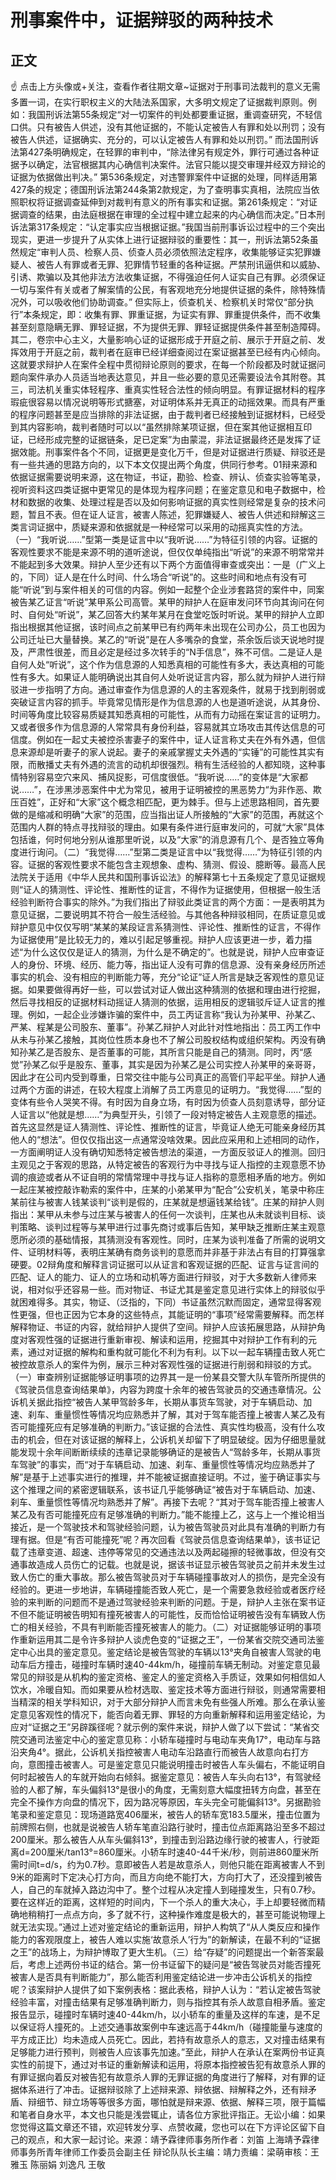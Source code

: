 # 刑事案件中，证据辩驳的两种技术
## 正文
☝ 点击上方头像或+关注，查看作者往期文章~证据对于刑事司法裁判的意义无需多置一词，在实行职权主义的大陆法系国家，大多明文规定了证据裁判原则。例如：我国刑诉法第55条规定“对一切案件的判处都要重证据，重调查研究，不轻信口供。只有被告人供述，没有其他证据的，不能认定被告人有罪和处以刑罚；没有被告人供述，证据确实、充分的，可以认定被告人有罪和处以刑罚。” 而法国刑诉法第427条明确规定，在轻罪的审判中，“除法律另有规定外，罪行可通过各种证据予以确定，法官根据其内心确信判决案件。法官只能以提交审理并经双方辩论的证据为依据做出判决。” 第536条规定，对违警罪案件中证据的处理，同样适用第427条的规定；德国刑诉法第244条第2款规定，为了查明事实真相，法院应当依照职权将证据调查延伸到对裁判有意义的所有事实和证据。第261条规定：“对证据调查的结果，由法庭根据在审理的全过程中建立起来的内心确信而决定。”日本刑诉法第317条规定：“认定事实应当根据证据。”我国当前刑事诉讼过程中的三个突出现实，更进一步提升了从实体上进行证据辩驳的重要性：其一，刑诉法第52条虽然规定“审判人员、检察人员、侦查人员必须依照法定程序，收集能够证实犯罪嫌疑人、被告人有罪或者无罪、犯罪情节轻重的各种证据。严禁刑讯逼供和以威胁、引诱、欺骗以及其他非法方法收集证据，不得强迫任何人证实自己有罪。必须保证一切与案件有关或者了解案情的公民，有客观地充分地提供证据的条件，除特殊情况外，可以吸收他们协助调查。” 但实际上，侦查机关、检察机关时常仅“部分执行”本条规定，即：收集有罪、罪重证据，为证实有罪、罪重提供条件，而不收集甚至刻意隐瞒无罪、罪轻证据，不为提供无罪、罪轻证据提供条件甚至制造障碍。其二，卷宗中心主义，大量影响心证的证据形成于开庭之前、展示于开庭之前、发挥效用于开庭之前，裁判者在庭审已经详细查阅过在案证据甚至已经有内心倾向。这就要求辩护人在案件全程中贯彻辩论原则的要求，在每一个阶段都及时就证据问题向案件承办人员适当地表达意见，并且一些必要的意见还需要设法令其附卷。其三，司法机关重实体轻程序、重真实性轻合法性的倾向明显。有罪证据材料的程序瑕疵很容易以情况说明等形式搪塞，对证明体系并无真正的动摇效果。而具有严重的程序问题甚至是应当排除的非法证据，由于裁判者已经接触到证据材料，已经受到其内容影响，裁判者随时可以以“虽然排除某项证据，但在案其他证据相互印证，已经形成完整的证据链条，足已定案”为由蒙混，非法证据最终还是发挥了证据效能。刑事案件各个不同，证据更是变化万千，但是对证据进行质疑、辩驳还是有一些共通的思路方向的，以下本文仅提出两个角度，供同行参考。01辩来源和依据证据需要说明来源，这在物证，书证，勘验、检查、辨认、侦查实验等笔录，视听资料这四类证据中更常见的是体现为程序问题；在鉴定意见和电子数据中，检材和数据的收集、处理过程是否以及如何影响证据的真实性则经常是复杂的技术问题，暂且不表。但在证人证言，被害人陈述，犯罪嫌疑人、被告人供述和辩解这三类言词证据中，质疑来源和依据就是一种经常可以采用的动摇真实性的方法。（一）“我听说……”型第一类是证言中以“我听说……”为特征引领的内容。证据的客观性要求不能是来源不明的道听途说，但仅仅单纯指出“听说”的来源不明常常并不能起到多大效果。辩护人至少还有以下两个方面值得审查或突出：一是（广义上的，下同）证人是在什么时间、什么场合“听说”的。这些时间和地点有没有可能“听说”到与案件相关的可信的内容。例如一起整个企业涉套路贷的案件中，同案被告某乙证言“听说”某甲系公司高管。某甲的辩护人在庭审发问环节向其询问在何时、自何处“听说”，某乙回答大约某年某月在食堂吃饭时听说。某甲的辩护人立即指出根据其他证据，该时间点之前某甲已有约两年未出现在公司办公，员工也因为公司迁址已大量替换。某乙的“听说”是在人多嘴杂的食堂，茶余饭后谈天说地时提及，严肃性很差，而且必定是经过多次转手的“N手信息”，殊不可信。二是证人是自何人处“听说”，这个作为信息源的人知悉真相的可能性有多大，表达真相的可能性有多大。如果证人能明确说出其自何人处听说证言内容，那么就为辩护人进行辩驳进一步指明了方向。通过审查作为信息源的人的主客观条件，就易于找到削弱或突破证言内容的抓手。毕竟常见情形是作为信息源的人也是道听途说，从其身份、时间等角度比较容易质疑其知悉真相的可能性，从而有力动摇在案证言的证明力。又或者很多作为信息源的人常常具有身份利益，容易就其立场攻击其传达信息的可信度。例如在一起丈夫被控杀害妻子的案件中，证人证言称丈夫在外有外遇，但信息来源却是听妻子的家人说起。妻子的亲戚掌握丈夫外遇的“实锤”的可能性其实有限，而散播丈夫有外遇的流言的动机却很强烈。稍有生活经验的人都知晓，这种事情特别容易空穴来风、捕风捉影，可信度很低。“我听说……”的变体是“大家都说……”，在涉黑涉恶案件中尤为常见，被用于证明被控的黑恶势力“为非作恶、欺压百姓”，正好和“大家”这个概念相匹配，更为棘手。但与上述思路相同，首先要做的是缩减和明确“大家”的范围，应当指出证人所接触的“大家”的范围，再就这个范围内人群的特点寻找辩驳的理由。如果有条件进行庭审发问的，可就“大家”具体包括谁，何时何地分别从谁那里听说，以及“大家”的消息源有几个、是否独立等角度进行询问。（二）“我觉得……”型第二类是证言中以“我觉得……”为特征引领的内容。证据的客观性要求不能包含主观想象、虚构、猜测、假设、臆断等。最高人民法院关于适用《中华人民共和国刑事诉讼法》的解释第七十五条规定了意见证据规则“证人的猜测性、评论性、推断性的证言，不得作为证据使用，但根据一般生活经验判断符合事实的除外。”为我们指出了辩驳此类证言的两个方面：一是表明其为意见证据，二要说明其不符合一般生活经验。与其他各种辩驳相同，在质证意见或辩护意见中仅仅写明“某某的某段证言系猜测性、评论性、推断性的证言，不得作为证据使用”是比较无力的，难以引起足够重视。辩护人应该更进一步，着力描述“为什么这仅仅是证人的猜测，为什么是不确定的”。也就是说，辩护人应审查证人的身份、环境、经历、能力等，指出证人没有可靠的信息源、没有亲身经历所述事实的机会、没有相应的判断能力等，充分“论证”证人所言是缺乏客观性的意见证据。如果要做得再好一些，可以尝试对证人做出这种猜测的依据和理由进行挖掘，然后寻找相反的证据材料动摇证人猜测的依据，运用相反的逻辑驳斥证人证言的推理。例如，一起企业涉嫌诈骗的案件中，员工丙证言称“我认为孙某甲、孙某乙、严某、程某是公司股东、董事”。孙某乙辩护人对此针对性地指出：员工丙工作中从未与孙某乙接触，其岗位性质本身也不了解公司股权结构或组织架构。丙没有确知孙某乙是否股东、是否董事的可能，其所言只能是自己的猜测。同时，丙“感觉”孙某乙似乎是股东、董事，其实是因为孙某乙是公司实控人孙某甲的亲哥哥，因此才在公司内受到尊重，日常交往中能与公司真正的高管们平起平坐。辩护人通过两个方面的讲述，在较大程度上消解了员工丙意见的证明力。“我觉得……”型的变体有些令人哭笑不得。有时因为自身立场，有时因为侦查人员刻意诱导，部分证人证言以“他就是想……”为典型开头，引领了一段对特定被告人主观意愿的描述。首先这显然是证人猜测性、评论性、推断性的证言，毕竟证人绝无可能亲身经历其他人的“想法”。但仅仅指出这一点通常没啥效果。因此应采用和上述相同的动作，一方面阐明证人没有确切知悉特定被告想法的渠道，一方面反驳证人的推测。回归主观见之于客观的思路，从特定被告的客观行为中寻找与证人指控的主观意愿不协调的痕迹或者从不证自明的常情常理中寻找与证人指称的意愿相矛盾的地方。例如一起庄某被控敲诈勒索的案件中，庄某的小弟某甲为“配合”公安机关，笔录中称庄某前往与被害人钱某谈判“谈判是假的，庄某就是想逼钱某给钱”。庄某的辩护人则指出：某甲从未参与过庄某与被害人的任何一次谈判，庄某也从未就谈判目标、谈判策略、谈判过程等与某甲进行过事先商讨或事后告知，某甲缺乏推断庄某主观意愿所必须的基础情报，其猜测没有客观性。同时，庄某为谈判准备了所需的说明文件、证明材料等，表明庄某确有商务谈判的意愿而并非基于非法占有目的打算强拿硬要。02辩角度和解释言词证据可以从证言和客观证据的匹配、证言与证言间的匹配、证人的能力、证人的立场和动机等方面进行辩驳，对于大多数新人律师来说，相对似乎还容易一些。而对物证、书证尤其是鉴定意见进行实体上的辩驳似乎就困难得多。其实，物证、（泛指的，下同）书证虽然沉默而固定，通常显得客观性更强，但也正因为它本身的这些特点，其能证明的“事项”经常需要解释。而怎样解释物证、书证的内容，就给辩护人提供了空间。辩护人应该拓展思路，从辩护角度对客观性强的证据进行重新审视、解读和运用，挖掘其中对辩护工作有利的元素，通过对证据的解构和重构就可能化不利为有利。以下以一起车辆撞击致人死亡被控故意杀人的案件为例，展示三种对客观性强的证据进行削弱和辩驳的方式。（一）审查辨别证据能够证明事项的边界其一是一份某县交警大队车管所所提供的《驾驶员信息查询结果单》，内容为跨度十余年的被告驾驶员的交通违章情况。公诉机关据此指控“被告人某甲驾龄多年，长期从事货车驾驶，对于车辆启动、加速、刹车、重量惯性等情况均应熟悉并了解，其对于驾车能否撞上被害人某乙及有否可能撞死应有足够准确的判断力。”该证据的合法性、真实性均极高，没有什么攻击的机会，但在对该证据的解释上，公诉机关却留下了明显破绽。因为仔细思量就能发现十余年间断断续续的违章记录能够确证的是被告人“驾龄多年，长期从事货车驾驶”的事实，而“对于车辆启动、加速、刹车、重量惯性等情况均应熟悉并了解”是基于上述事实进行的推理，并不能被证据直接证明。不过，鉴于确证事实与这个推理之间的紧密逻辑联系，该书证几乎能够确证“被告对于车辆启动、加速、刹车、重量惯性等情况均熟悉并了解”。再接下去呢？“其对于驾车能否撞上被害人某乙及有否可能撞死应有足够准确的判断力。”能不能撞上乙，这与上一个推论相当接近，是一个驾驶技术和驾驶经验问题，认为被告驾驶员对此具有准确的判断力有理有据。但是“有否可能撞死”呢？再次回看《驾驶员信息查询结果单》，该书证记载了违章变道、超速、违停等常见的交通违法以及两起碰擦的轻微事故，但没有交通事故造成人员伤亡的记载。也就是说，据该书证显示被告驾驶员之前并未发生过致人伤亡的重大事故。那么被告驾驶员对于车辆碰撞事故对人的损伤，是完全没有经验的。更进一步地讲，车辆碰撞能否致人死亡，是一个需要急救经验或者医疗经验的来判断的问题而不是通过驾驶经验来判断的问题。于是，辩护人主张在案书证不但不能证明被告明知有撞死被害人的可能性，反而恰恰证明被告没有车辆致人伤亡的相关经验，不具有判断能否撞死被害人的能力。（二）对证据能够证明的事项作重新运用其二是令许多辩护人谈虎色变的“证据之王”，一份某省交院交通司法鉴定中心出具的鉴定意见。鉴定结论是被告驾驶的车辆以13°夹角自被害人驾驶的电动车后方撞击，碰撞时车辆时速40-44km/h，碰撞前车辆无制动。对鉴定意见最常见的辩驳是从机构的鉴定资格、鉴定人的鉴定资格入手质证，效果如何相信如人饮水，冷暖自知。而如果要从检材选取、鉴定技术等方面进行辩驳，则通常需要相当精深的相关学科知识，对于大部分辩护人而言未免有些强人所难。那么在承认鉴定意见客观性的情况下，能否向着无罪、罪轻的方向重新解释和运用鉴定结论，为应对“证据之王”另辟蹊径呢？就示例的案件来说，辩护人做了以下尝试：“某省交院交通司法鉴定中心的鉴定意见称：小轿车碰撞时与电动车夹角17°，电动车与路沿夹角4°。据此，公诉机关指控被害人电动车沿路直行而被告人故意向右打方向，意图撞击被害人。可是鉴定意见只能说明撞击时被告人车头偏右，不能证明自何时起被告人的车就开始向右倾斜。据鉴定意见：被告人车头向右13°，有驾驶经验的人都了解，车头偏斜13°是很小的角度，无需刻意大幅度扭转方向盘，甚至在完全不操作方向盘的情况下，因为路况等原因，车头完全可能偏斜13°。另据勘验笔录和鉴定意见：现场道路宽406厘米，被告人的轿车宽183.5厘米，撞击位置为前牌照右侧，也就是说被告人轿车笔直沿路行驶时，撞击位点距离路沿至多不超过200厘米。那么被告人从车头偏斜13°，到撞击到沿路边缘行驶的被害人，行驶距离d=200厘米/tan13°=860厘米。小轿车时速40-44千米/秒，则前进860厘米所需时间t=d/s，约为0.7秒。意即被告人若是故意杀人，则他只能在距离被害人不到9米的距离时下定决心打方向，而且方向绝不能打大，方向打大了，还没撞到被告人，自己的车就掉入路边沟中了。整个过程从决定撞人到碰撞发生，只有0.7秒。要在这样近的距离，这样短的时间内，下一个杀人的重大决心，手上却要轻微而精确地稍稍打一点点方向，多了就不行，这种操作难度是极大的，甚至可能说物理上就无法实现。”通过上述对鉴定结论的重新运用，辩护人构筑了“从人类反应和操作能力的客观限度上，被告人难以实施‘故意杀人’行为”的新解读，在最不利的“证据之王”的战场上，为辩护博取了更大生机。（三）给“存疑”的问题提出一个新答案最后，考虑上述两份书证的结合。第一份书证留下的疑问是“被告驾驶员对能否撞死被害人是否具有判断能力”，那么能否利用鉴定结论进一步冲击公诉机关的指控呢？该案辩护人提供了如下案例表格：据此表格，辩护人认为：“若认定被告驾驶经验丰富，对撞击结果有足够准确判断力，则与指控其有杀人故意自相矛盾。鉴定报告显示，碰撞时车辆时速40-44km/h，以小轿车的重量及这样的车速，是不足以保证将人撞死的。上述交通事故案例中车速远高于44km/h（碰撞能量与速度的平方成正比）均未造成人员死亡。因此，若持有故意杀人的意志，又对撞击结果有足够能力进行预判，则被告人应该事先加速。”至此，辩护人在承认在案两份书证真实性的前提下，通过对书证的重新解读和运用，将原本指控被告犯有故意杀人罪的有罪证据向着反对被告犯有故意杀人罪的无罪证据的角度进行了解释，对有罪的证据体系进行了冲击。证据辩驳除了上述辩来源、辩依据、辩解释之外，还有辩矛盾、辩细节、辩立场等等很多方面，哪怕就是辩来源、依据、解释三项，限于篇幅和笔者自身水平，本文也只能是浅尝辄止，请各位方家批评指正。无讼小编：如果您觉得这篇文章还不错，欢迎转发分享、点赞收藏，您也可以在下方评论区留下自己的观点，和大家一起讨论。来源：靖予霖律师事务所作者：刘笛 上海靖予霖律师事务所青年律师工作委员会副主任 辩论队队长主编：靖力责编：梁萌审核：王雅玉 陈丽娟 刘逸凡 王敬
